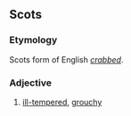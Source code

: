 ==Scots==
===Etymology===
Scots form of English ''[[crabbed]]''.

===Adjective===
{{sco-adj}}

# [[ill-tempered]], [[grouchy]]